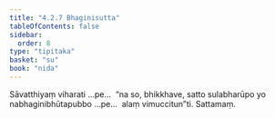```yaml
---
title: "4.2.7 Bhaginisutta"
tableOfContents: false
sidebar:
  order: 8
type: "tipitaka"
basket: "su"
book: "nida"
---
```



<DynamicBreadcrumb />

<Division number="140" book="nida" bookNo="12" page="396">

<Paragraph number="879" book="nida">
Sāvatthiyaṃ viharati …pe…  “na so, bhikkhave, satto sulabharūpo yo nabhaginibhūtapubbo …pe…  alaṃ vimuccitun”ti.

</Paragraph>
</Division>

<Paragraph number="880" type="center" book="nida">
Sattamaṃ.
</Paragraph>